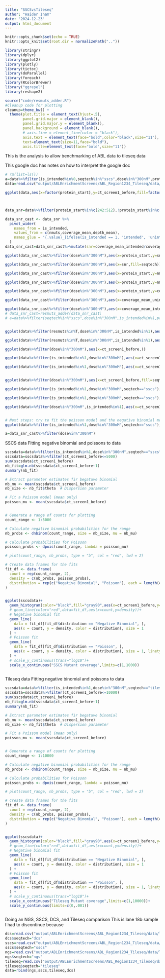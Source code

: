 ```yaml
---
title: "SSCSvsTileseq"
author: "Haider Inam"
date: '2024-12-23'
output: html_document
---
```


```r
knitr::opts_chunk$set(echo = TRUE)
knitr::opts_knit$set(root.dir = normalizePath(".."))

library(stringr)
library(dplyr)
library(ggplot2)
library(plotly)
library(tictoc)
library(doParallel)
library(foreach)
library(RColorBrewer)
library("ggrepel")
library(reshape2)
```

```r
source("code/resmuts_adder.R")
#Cleanup code for plotting
cleanup=theme_bw() +
  theme(plot.title = element_text(hjust=.5),
        panel.grid.major = element_blank(),
        panel.grid.major.y = element_blank(),
        panel.background = element_blank(),
        # axis.line = element_line(color = "black"),
        axis.text = element_text(face="bold",color="black",size="11"),
        text=element_text(size=11,face="bold"),
        axis.title=element_text(face="bold",size="11"))
```

This is the analysis to allow benchmarking of ABL data to tileseq data

This google doc has notes on how to interpret the google doc
```r
# rm(list=ls())
a=data%>%filter(is_intended%in%0,seqtech%in%"sscs",dose%in%"300nM",protein_start%in%c(242:512))
data=read.csv("output/ABLEnrichmentScreens/ABL_Region1234_Tileseq/data/TileSeqandSSCS_full_kinase_alldoses_with_lfc_corrected_netgrowths_12192024.csv",header = T,stringsAsFactors = F)

ggplot(data,aes(x=factor(protein_start),y=ct_screen1_before,fill=factor(is_intended)))+geom_boxplot()+facet_wrap(~seqtech,nrow = 2)+cleanup+scale_y_continuous(trans="log10")+theme(axis.text.x=element_text(angle=90, hjust=1))



data_snr=data%>%filter(protein_start%in%c(242:512),!protein_start%in%c(354:361))%>%group_by(seqtech,dose,is_intended,protein_start)%>%summarize(nmuts=n(),coverage_mean=mean(ct_screen1_before),depth_mean=mean(depth_screen1_before))

data_snr_cast <- data_snr %>%
  pivot_wider(
    names_from = is_intended,
    values_from = c(nmuts,coverage_mean,depth_mean),
    names_glue = "{.value}_{ifelse(is_intended == 1, 'intended', 'unintended')}"
  )
data_snr_cast=data_snr_cast%>%mutate(snr=coverage_mean_intended/coverage_mean_unintended)

ggplot(data_snr_cast%>%filter(dose%in%"300nM"),aes(x=protein_start,y=snr))+geom_point()+facet_wrap(~seqtech)+scale_y_continuous(limits=c(0,60))

ggplot(data_snr_cast%>%filter(dose%in%"300nM"),aes(x=snr,fill=seqtech))+geom_density(alpha=0.6)+scale_x_continuous("Signal to noise",trans="log10")

ggplot(data_snr_cast%>%filter(dose%in%"300nM"),aes(x=protein_start,y=nmuts_intended))+geom_point()+facet_wrap(~seqtech)

ggplot(data_snr_cast%>%filter(dose%in%"300nM"),aes(x=protein_start,y=nmuts_unintended))+geom_point()+facet_wrap(~seqtech)

ggplot(data_snr_cast%>%filter(dose%in%"300nM"),aes(x=protein_start,y=coverage_mean_unintended))+geom_point()+facet_wrap(~seqtech)+scale_y_continuous(limits=c(0,200))

ggplot(data_snr_cast%>%filter(dose%in%"300nM"),aes(x=coverage_mean_unintended/depth_mean_unintended,fill=seqtech))+geom_density(alpha=.6)+scale_x_continuous("Allele fraction of unintended mutants",trans="log10")

ggplot(data_snr_cast%>%filter(dose%in%"300nM"),aes(x=coverage_mean_intended/depth_mean_intended,fill=seqtech))+geom_density(alpha=.6)+scale_x_continuous("Allele fraction of intended mutants",trans="log10")
# data_snr_cast=resmuts_adder(data_snr_cast)
# a=data%>%filter(seqtech%in%"sscs",dose%in%"300nM",is_intended%in%1,protein_start%in%c(245))


ggplot(data%>%filter(resmuts%in%T,dose%in%"300nM",is_intended%in%1),aes(x=species,y=ct_screen1_before,fill=seqtech))+geom_point(color="black",shape=21)+geom_line()+scale_y_continuous("Day 0 Coverage of Resistant Mutant",trans="log10")+cleanup+theme(axis.text.x=element_text(angle=90,hjust=.5,vjust=.5))

ggplot(data%>%filter(resmuts%in%T,dose%in%"300nM",is_intended%in%1),aes(x=species,y=ct_screen1_after,fill=seqtech))+geom_point(color="black",shape=21)+geom_line()+scale_y_continuous("Day 6 Coverage of Resistant Mutant",trans="log10")+cleanup+theme(axis.text.x=element_text(angle=90,hjust=.5,vjust=.5))

ggplot(data%>%filter(dose%in%"300nM"),aes(x=ct_screen1_before,))

ggplot(data%>%filter(is_intended%in%1,dose%in%"300nM"),aes(x=ct_screen1_before,color=seqtech))+stat_ecdf()+scale_x_continuous("Intended mutant coverage",trans="log10")+scale_y_continuous("CDF")

ggplot(data%>%filter(is_intended%in%1,dose%in%"300nM"),aes(x=ct_screen1_after,color=seqtech))+stat_ecdf()+scale_x_continuous("Intended mutant coverage",trans="log10")+scale_y_continuous("CDF")


ggplot(data%>%filter(dose%in%"300nM"),aes(x=ct_screen1_before,fill=seqtech))+geom_histogram()+facet_wrap(seqtech~is_intended)+scale_x_continuous(trans="log10")

ggplot(data%>%filter(is_intended%in%1,dose%in%"300nM",seqtech=="sscs"),aes(x=ct_screen1_before))+geom_histogram()+scale_x_continuous(trans="log10")

ggplot(data%>%filter(is_intended%in%1,dose%in%"300nM",seqtech=="sscs"),aes(x=ct_screen1_after))+geom_histogram()+scale_x_continuous(trans="log10")

ggplot(data%>%filter(dose%in%"300nM",is_intended%in%1),aes(x=ct_screen1_after,fill=seqtech))+geom_histogram()+facet_wrap(~seqtech)+scale_x_continuous(trans="log10")


# Next steps: try to fit the poisson model and the negative binomial model to the count distributions. See if the confidence intervals of the negative binomial distributions are bigger for the SSCS data.
ggplot(data%>%filter(is_intended%in%1,dose%in%"300nM",seqtech=="sscs"),aes(x=ct_screen1_before))+geom_histogram()+scale_x_continuous(limits=c(0,500))

a=data_snr_cast%>%filter(dose%in%"300nM")

```
SSCS data
Fitting negative binomial and poissons to data
```r
sscsdata=data%>%filter(is_intended%in%1,dose%in%"300nM",seqtech=="sscs")
sscsdata=sscsdata%>%filter(ct_screen1_before<=5000)
sum(sscsdata$ct_screen1_before)
nb_fit=glm.nb(sscsdata$ct_screen1_before~1)
summary(nb_fit)

# Extract parameter estimates fir begatuve binomial
nb_mu <- mean(sscsdata$ct_screen1_before)
nb_size <- nb_fit$theta  # Dispersion parameter

# Fit a Poisson model (mean only)
poisson_mu <- mean(sscsdata$ct_screen1_before)


# Generate a range of counts for plotting
count_range <- 1:5000

# Calculate negative binomial probabilities for the range
nb_probs <- dnbinom(count_range, size = nb_size, mu = nb_mu)

# Calculate probabilities for Poisson
poisson_probs <- dpois(count_range, lambda = poisson_mu)

# plot(count_range, nb_probs, type = "b", col = "red", lwd = 2)

# Create data frames for the fits
fit_df <- data.frame(
  count = rep(count_range, 2),
  density = c(nb_probs, poisson_probs),
  distribution = rep(c("Negative Binomial", "Poisson"), each = length(count_range))
)


ggplot(sscsdata)+
  geom_histogram(color="black",fill="gray90",aes(x=ct_screen1_before,y=..density..))+
  # geom_line(color="red",data=fit_df,aes(x=count,y=density))+
  # Negative binomial fit
  geom_line(
    data = fit_df[fit_df$distribution == "Negative Binomial", ],
    aes(x = count, y = density, color = distribution), size = 1
  ) +
  # Poisson fit
  geom_line(
    data = fit_df[fit_df$distribution == "Poisson", ], 
    aes(x = count, y = density, color = distribution), size = 1, linetype = "dashed"
  ) +
  # scale_y_continuous(trans="log10")+
  scale_x_continuous("SSCS Mutant coverage",limits=c(1,1000))
  

```

Tileseq data
Fitting negative binomial and poissons to data
```r
sscsdata=data%>%filter(is_intended%in%1,dose%in%"300nM",seqtech=="tileseq")
sscsdata=sscsdata%>%filter(ct_screen1_before<=10000)
sum(sscsdata$ct_screen1_before)
nb_fit=glm.nb(sscsdata$ct_screen1_before~1)
summary(nb_fit)

# Extract parameter estimates fir begatuve binomial
nb_mu <- mean(sscsdata$ct_screen1_before)
nb_size <- nb_fit$theta  # Dispersion parameter

# Fit a Poisson model (mean only)
poisson_mu <- mean(sscsdata$ct_screen1_before)


# Generate a range of counts for plotting
count_range <- 1:10000

# Calculate negative binomial probabilities for the range
nb_probs <- dnbinom(count_range, size = nb_size, mu = nb_mu)

# Calculate probabilities for Poisson
poisson_probs <- dpois(count_range, lambda = poisson_mu)

# plot(count_range, nb_probs, type = "b", col = "red", lwd = 2)

# Create data frames for the fits
fit_df <- data.frame(
  count = rep(count_range, 2),
  density = c(nb_probs, poisson_probs),
  distribution = rep(c("Negative Binomial", "Poisson"), each = length(count_range))
)


ggplot(sscsdata)+
  geom_histogram(color="black",fill="gray90",aes(x=ct_screen1_before,y=..density..))+
  # geom_line(color="red",data=fit_df,aes(x=count,y=density))+
  # Negative binomial fit
  geom_line(
    data = fit_df[fit_df$distribution == "Negative Binomial", ],
    aes(x = count, y = density, color = distribution), size = 1
  ) +
  # Poisson fit
  geom_line(
    data = fit_df[fit_df$distribution == "Poisson", ], 
    aes(x = count, y = density, color = distribution), size = 1, linetype = "dashed"
  ) +
  # scale_y_continuous(trans="log10")+
  scale_x_continuous("Tileseq Mutant coverage",limits=c(1,10000))+
  scale_y_continuous(limits=c(0,.001))
  

```
Doing an NGS, SSCS, DCS, and Tileseq comparison
This is lane 18b sample 
I had to discontinue because 
```r
dcs=read.csv("output/ABLEnrichmentScreens/ABL_Region1234_Tileseq/data/lane18b_data/DR_DCS_L18_10_8_ALL.csv",header = T,stringsAsFactors = F)
dcs$seqtech="dcs"
sscs=read.csv("output/ABLEnrichmentScreens/ABL_Region1234_Tileseq/data/lane18b_data/DR_SSCS_L18_10_8_ALL.csv",header = T,stringsAsFactors = F)
sscs$seqtech="sscs"
ngs=read.csv("output/ABLEnrichmentScreens/ABL_Region1234_Tileseq/data/lane18b_data/DR_NGS_L18_10_8_ALL.csv",header = T,stringsAsFactors = F)
ngs$seqtech="ngs"
tileseq=read.csv("output/ABLEnrichmentScreens/ABL_Region1234_Tileseq/data/lane18b_data/DR_TileSeq_BR1_A_H_ALL.csv",header = T,stringsAsFactors = F)
tileseq$seqtech="tileseq"
data=rbind(ngs,sscs,tileseq,dcs)

```





```r

```

